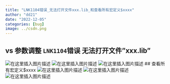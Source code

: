 ```yaml
---
title: "LNK1104错误_无法打开文件xxx.lib_和查看所有宏定义$xxxx"
author: "dd21"
date: "2022-12-05" 
categories: [bug]
image: ../csdn.png
---
```



## vs 参数调整 `LNK1104`错误 无法打开文件"xxx.lib"

![在这里插入图片描述](https://img-blog.csdnimg.cn/301df5e0d78f49a1b38ad5702dff8d1b.png)
![在这里插入图片描述](https://img-blog.csdnimg.cn/f8b01d09932443509c5690ebcfb1a8c1.png)
![在这里插入图片描述](https://img-blog.csdnimg.cn/f65abbe32b664b11b18feeaa6f1b5f69.png)
## 查看所有宏定义$xxxx
![在这里插入图片描述](https://img-blog.csdnimg.cn/14b058e200fe405ba67c41c40108d5fa.png)
![在这里插入图片描述](https://img-blog.csdnimg.cn/905ed8071f31458bbbf3ccfb07f00ea8.png)
![在这里插入图片描述](https://img-blog.csdnimg.cn/db5bdd175016469e92703d9c4e9591f9.png)

